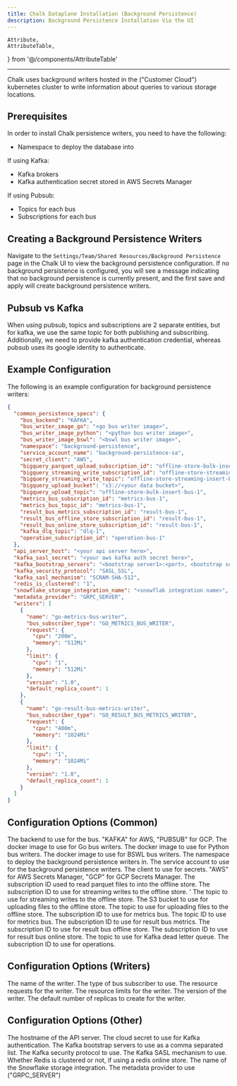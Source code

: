 ```yaml
---
title: Chalk Dataplane Installation (Background Persistence)
description: Background Persistence Installation Via the UI
---
```


    Attribute,
    AttributeTable,
} from '@/components/AttributeTable'

---
Chalk uses background writers hosted in the ("Customer Cloud") kubernetes cluster
to write information about queries to various storage locations.

## Prerequisites
In order to install Chalk persistence writers, you need to have the following:

- Namespace to deploy the database into

If using Kafka:

- Kafka brokers
- Kafka authentication secret stored in AWS Secrets Manager

If using Pubsub:

- Topics for each bus
- Subscriptions for each bus

## Creating a Background Persistence Writers
Navigate to the `Settings/Team/Shared Resources/Background Persistence` page in the Chalk UI
to view the background persistence configuration. If no background persistence is configured,
you will see a message indicating that no background persistence is currently present, and the
first save and apply will create background persistence writers.

## Pubsub vs Kafka
When using pubsub, topics and subscriptions are 2 separate entities, but for kafka, we use the same
topic for both publishing and subscribing. Additionally, we need to provide kafka authentication
credential, whereas pubsub uses its google identity to authenticate.

## Example Configuration
The following is an example configuration for background persistence writers:

```json
{
  "common_persistence_specs": {
    "bus_backend": "KAFKA",
    "bus_writer_image_go": "<go bus writer image>",
    "bus_writer_image_python": "<python bus writer image>",
    "bus_writer_image_bswl": "<bswl bus writer image>",
    "namespace": "background-persistence",
    "service_account_name": "background-persistence-sa",
    "secret_client": "AWS",
    "bigquery_parquet_upload_subscription_id": "offline-store-bulk-insert-bus-1",
    "bigquery_streaming_write_subscription_id": "offline-store-streaming-insert-bus-1",
    "bigquery_streaming_write_topic": "offline-store-streaming-insert-bus-1",
    "bigquery_upload_bucket": "s3://<your data bucket>",
    "bigquery_upload_topic": "offline-store-bulk-insert-bus-1",
    "metrics_bus_subscription_id": "metrics-bus-1",
    "metrics_bus_topic_id": "metrics-bus-1",
    "result_bus_metrics_subscription_id": "result-bus-1",
    "result_bus_offline_store_subscription_id": "result-bus-1",
    "result_bus_online_store_subscription_id": "result-bus-1",
    "kafka_dlq_topic": "dlq-1",
    "operation_subscription_id": "operation-bus-1"
  },
  "api_server_host": "<your api server here>",
  "kafka_sasl_secret": "<your aws kafka auth secret here>",
  "kafka_bootstrap_servers": "<bootstrap server1>:<port>, <bootstrap server2>:<port>, ...",
  "kafka_security_protocol": "SASL_SSL",
  "kafka_sasl_mechanism": "SCRAM-SHA-512",
  "redis_is_clustered": "1",
  "snowflake_storage_integration_name": "<snowflak integration name>",
  "metadata_provider": "GRPC_SERVER",
  "writers": [
    {
      "name": "go-metrics-bus-writer",
      "bus_subscriber_type": "GO_METRICS_BUS_WRITER",
      "request": {
        "cpu": "200m",
        "memory": "512Mi"
      },
      "limit": {
        "cpu": "1",
        "memory": "512Mi"
      },
      "version": "1.0",
      "default_replica_count": 1
    },
    {
      "name": "go-result-bus-metrics-writer",
      "bus_subscriber_type": "GO_RESULT_BUS_METRICS_WRITER",
      "request": {
        "cpu": "400m",
        "memory": "1024Mi"
      },
      "limit": {
        "cpu": "1",
        "memory": "1024Mi"
      },
      "version": "1.0",
      "default_replica_count": 1
    }
  ]
}
```

## Configuration Options (Common)
<AttributeTable>
<Attribute field={'bus_backend'} kind={'string'}>
The backend to use for the bus. "KAFKA" for AWS, "PUBSUB" for GCP.
</Attribute>
<Attribute field={'bus_writer_image_go'} kind={'string'}>
The docker image to use for Go bus writers.
</Attribute>
<Attribute field={'bus_writer_image_python'} kind={'string'}>
The docker image to use for Python bus writers.
</Attribute>
<Attribute field={'bus_writer_image_bswl'} kind={'string'}>
The docker image to use for BSWL bus writers.
</Attribute>
<Attribute field={'namespace'} kind={'string'}>
The namespace to deploy the background persistence writers in.
</Attribute>
<Attribute field={'service_account_name'} kind={'string'}>
The service account to use for the background persistence writers.
</Attribute>
<Attribute field={'secret_client'} kind={'string'}>
The client to use for secrets. "AWS" for AWS Secrets Manager, "GCP" for GCP Secrets Manager.
</Attribute>
<Attribute field={'bigquery_parquet_upload_subscription_id'} kind={'string'}>
The subscription ID used to read parquet files to into the offline store.
</Attribute>
<Attribute field={'bigquery_streaming_write_subscription_id'} kind={'string'}>
The subscription ID to use for streaming writes to the offline store.
</Attribute>
<Attribute field={'bigquery_streaming_write_topic'} kind={'string'}>'
The topic to use for streaming writes to the offline store.
</Attribute>
<Attribute field={'bigquery_upload_bucket'} kind={'string'}>
The S3 bucket to use for uploading files to the offline store.
</Attribute>
<Attribute field={'bigquery_upload_topic'} kind={'string'}>
The topic to use for uploading files to the offline store.
</Attribute>
<Attribute field={'metrics_bus_subscription_id'} kind={'string'}>
The subscription ID to use for metrics bus.
</Attribute>
<Attribute field={'metrics_bus_topic_id'} kind={'string'}>
The topic ID to use for metrics bus.
</Attribute>
<Attribute field={'result_bus_metrics_subscription_id'} kind={'string'}>
The subscription ID to use for result bus metrics.
</Attribute>
<Attribute field={'result_bus_offline_store_subscription_id'} kind={'string'}>
The subscription ID to use for result bus offline store.
</Attribute>
<Attribute field={'result_bus_online_store_subscription_id'} kind={'string'}>
The subscription ID to use for result bus online store.
</Attribute>
<Attribute field={'kafka_dlq_topic'} kind={'string'}>
The topic to use for Kafka dead letter queue.
</Attribute>
<Attribute field={'operation_subscription_id'} kind={'string'}>
The subscription ID to use for operations.
</Attribute>
</AttributeTable>

## Configuration Options (Writers)
<AttributeTable>
<Attribute field={'name'} kind={'string'}>
The name of the writer.
</Attribute>
<Attribute field={'bus_subscriber_type'} kind={'string'}>
The type of bus subscriber to use.
</Attribute>
<Attribute field={'request'} kind={'object'}>
The resource requests for the writer.
</Attribute>
<Attribute field={'limit'} kind={'object'}>
The resource limits for the writer.
</Attribute>
<Attribute field={'version'} kind={'string'}>
The version of the writer.
</Attribute>
<Attribute field={'default_replica_count'} kind={'int'}>
The default number of replicas to create for the writer.
</Attribute>
</AttributeTable>

## Configuration Options (Other)
<AttributeTable>
<Attribute field={'api_server_host'} kind={'string'}>
The hostname of the API server.
</Attribute>
<Attribute field={'kafka_sasl_secret'} kind={'string'}>
The cloud secret to use for Kafka authentication.
</Attribute>
<Attribute field={'kafka_bootstrap_servers'} kind={'string'}>
The Kafka bootstrap servers to use as a comma separated list.
</Attribute>
<Attribute field={'kafka_security_protocol'} kind={'string'}>
The Kafka security protocol to use.
</Attribute>
<Attribute field={'kafka_sasl_mechanism'} kind={'string'}>
The Kafka SASL mechanism to use.
</Attribute>
<Attribute field={'redis_is_clustered'} kind={'string'}>
Whether Redis is clustered or not, if using a redis online store.
</Attribute>
<Attribute field={'snowflake_storage_integration_name'} kind={'string'}>
The name of the Snowflake storage integration.
</Attribute>
<Attribute field={'metadata_provider'} kind={'string'}>
The metadata provider to use ("GRPC_SERVER")
</Attribute>
